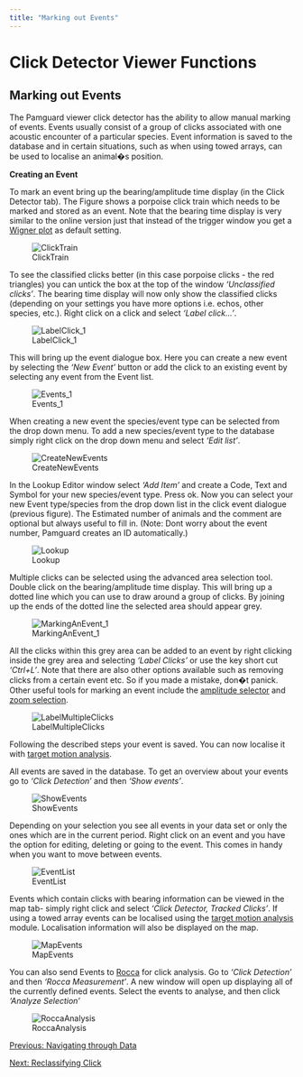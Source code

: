 ```yaml
---
title: "Marking out Events"
---
```

Click Detector Viewer Functions
===============================

Marking out Events
------------------

The Pamguard viewer click detector has the ability to allow manual marking of events. Events usually consist of a group of clicks associated with one acoustic encounter of a particular species. Event information is saved to the database and in certain situations, such as when using towed arrays, can be used to localise an animal�s position.  
  
**Creating an Event**  
  
To mark an event bring up the bearing/amplitude time display (in the Click Detector tab). The Figure shows a porpoise click train which needs to be marked and stored as an event. Note that the bearing time display is very similar to the online version just that instead of the trigger window you get a [Wigner plot](http://en.wikipedia.org/wiki/Wigner_quasi-probability_distribution) as default setting.  
  

![ClickTrain](images/ClickTrain.png)

  
  

To see the classified clicks better (in this case porpoise clicks - the red triangles) you can untick the box at the top of the window _'Unclassified clicks'_. The bearing time display will now only show the classified clicks (depending on your settings you have more options i.e. echos, other species, etc.). Right click on a click and select _'Label click...'_.

  
  

![LabelClick_1](images/LabelClick_1.png)

  
  

This will bring up the event dialogue box. Here you can create a new event by selecting the _'New Event'_ button or add the click to an existing event by selecting any event from the Event list.

  
  

![Events_1](images/Events_1.png)

  
  

When creating a new event the species/event type can be selected from the drop down menu. To add a new species/event type to the database simply right click on the drop down menu and select _'Edit list'_.

  
  

![CreateNewEvents](images/CreateNewEvent.png)

  
  

In the Lookup Editor window select _'Add Item'_ and create a Code, Text and Symbol for your new species/event type. Press ok. Now you can select your new Event type/species from the drop down list in the click event dialogue (previous figure). The Estimated number of animals and the comment are optional but always useful to fill in. (Note: Dont worry about the event number, Pamguard creates an ID automatically.)

  
  

![Lookup](images/Lookup.png)

  
  

Multiple clicks can be selected using the advanced area selection tool. Double click on the bearing/amplitude time display. This will bring up a dotted line which you can use to draw around a group of clicks. By joining up the ends of the dotted line the selected area should appear grey.

  
  

![MarkingAnEvent_1](images/MarkingAnEvent_1.png)

  
  

All the clicks within this grey area can be added to an event by right clicking inside the grey area and selecting _'Label Clicks'_ or use the key short cut _'Ctrl+L'_. Note that there are also other options available such as removing clicks from a certain event etc. So if you made a mistake, don�t panick. Other useful tools for marking an event include the [amplitude selector](../../../detectors/clickDetectorHelp/docs/offline_tools.html) and [zoom selection](../../../detectors/clickDetectorHelp/docs/offline_tools.html).

  
  

![LabelMultipleClicks](images/LabelMultipleClicks.png)

  

Following the described steps your event is saved. You can now localise it with [target motion analysis](../../../localisation/targetmotion/docs/targetmotion_Localising.html).  
  
All events are saved in the database. To get an overview about your events go to _'Click Detection'_ and then _'Show events'_.

  
  

![ShowEvents](images/ShowEvents2.png)

  
  

Depending on your selection you see all events in your data set or only the ones which are in the current period. Right click on an event and you have the option for editing, deleting or going to the event. This comes in handy when you want to move between events.

  
  

![EventList](images/EventList.png)

  
  

Events which contain clicks with bearing information can be viewed in the map tab- simply right click and select _'Click Detector, Tracked Clicks'_. If using a towed array events can be localised using the [target motion analysis](../../../localisation/targetmotion/docs/targetmotion_overview.html) module. Localisation information will also be displayed on the map.

  
  

![MapEvents](images/LocaliseanMap.png)

  
  

You can also send Events to [Rocca](../../../detectors/roccaHelp/docs/rocca_Overview.html) for click analysis. Go to _'Click Detection'_ and then _'Rocca Measurement'_. A new window will open up displaying all of the currently defined events. Select the events to analyse, and then click _'Analyze Selection'_

  
  

![RoccaAnalysis](images/sendToRocca.png)

  
  

[Previous: Navigating through Data](offline_Navigating.html)

[Next: Reclassifying Click](offline_Reclassify_clicks.html)